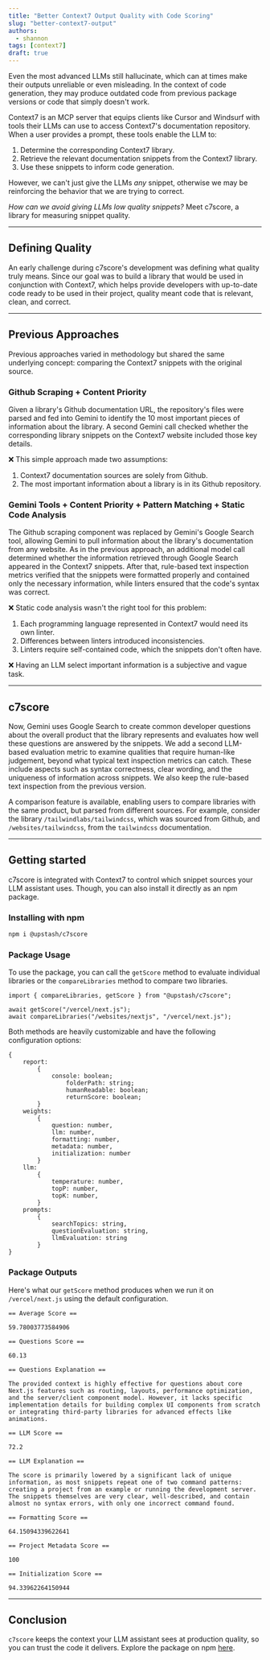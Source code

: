 ```yaml
---
title: "Better Context7 Output Quality with Code Scoring"
slug: "better-context7-output"
authors:
  - shannon
tags: [context7]
draft: true
---
```


Even the most advanced LLMs still hallucinate, which can at times make their outputs unreliable or even misleading. In the context of code generation, they may produce outdated code from previous package versions or code that simply doesn't work.

Context7 is an MCP server that equips clients like Cursor and Windsurf with tools their LLMs can use to access Context7's documentation repository. When a user provides a prompt, these tools enable the LLM to:

1. Determine the corresponding Context7 library.
2. Retrieve the relevant documentation snippets from the Context7 library.
3. Use these snippets to inform code generation.

However, we can't just give the LLMs _any_ snippet, otherwise we may be reinforcing the behavior that we are trying to correct.

_How can we avoid giving LLMs low quality snippets?_ Meet c7score, a library for measuring snippet quality.

---

## Defining Quality

An early challenge during c7score's development was defining what quality truly means. Since our goal was to build a library that would be used in conjunction with Context7, which helps provide developers with up-to-date code ready to be used in their project, quality meant code that is relevant, clean, and correct.

---

## Previous Approaches

Previous approaches varied in methodology but shared the same underlying concept: comparing the Context7 snippets with the original source.

### Github Scraping + Content Priority

Given a library's Github documentation URL, the repository's files were parsed and fed into Gemini to identify the 10 most important pieces of information about the library. A second Gemini call checked whether the corresponding library snippets on the Context7 website included those key details.

❌ This simple approach made two assumptions:

1. Context7 documentation sources are solely from Github.
2. The most important information about a library is in its Github repository.

### Gemini Tools + Content Priority + Pattern Matching + Static Code Analysis

The Github scraping component was replaced by Gemini's Google Search tool, allowing Gemini to pull information about the library's documentation from any website. As in the previous approach, an additional model call determined whether the information retrieved through Google Search appeared in the Context7 snippets. After that, rule-based text inspection metrics verified that the snippets were formatted properly and contained only the necessary information, while linters ensured that the code's syntax was correct.

❌ Static code analysis wasn't the right tool for this problem:

1. Each programming language represented in Context7 would need its own linter.
2. Differences between linters introduced inconsistencies.
3. Linters require self-contained code, which the snippets don't often have.

❌ Having an LLM select important information is a subjective and vague task.

---

## c7score

Now, Gemini uses Google Search to create common developer questions about the overall product that the library represents and evaluates how well these questions are answered by the snippets. We add a second LLM-based evaluation metric to examine qualities that require human-like judgement, beyond what typical text inspection metrics can catch. These include aspects such as syntax correctness, clear wording, and the uniqueness of information across snippets. We also keep the rule-based text inspection from the previous version.

A comparison feature is available, enabling users to compare libraries with the same product, but parsed from different sources. For example, consider the library `/tailwindlabs/tailwindcss`, which was sourced from Github, and `/websites/tailwindcss`, from the `tailwindcss` documentation.

---

## Getting started

c7score is integrated with Context7 to control which snippet sources your LLM assistant uses. Though, you can also install it directly as an npm package.

### Installing with npm

```bash
npm i @upstash/c7score
```

### Package Usage

To use the package, you can call the `getScore` method to evaluate individual libraries or the `compareLibraries` method to compare two libraries.

```tsx
import { compareLibraries, getScore } from "@upstash/c7score";

await getScore("/vercel/next.js");
await compareLibraries("/websites/nextjs", "/vercel/next.js");
```

Both methods are heavily customizable and have the following configuration options:

```tsx
{
    report:
        {
            console: boolean;
		        folderPath: string;
		        humanReadable: boolean;
		        returnScore: boolean;
        }
    weights:
        {
            question: number,
            llm: number,
            formatting: number,
            metadata: number,
            initialization: number
        }
    llm:
        {
            temperature: number,
            topP: number,
            topK: number,
        }
    prompts:
        {
            searchTopics: string,
            questionEvaluation: string,
            llmEvaluation: string
        }
}
```

### Package Outputs

Here's what our `getScore` method produces when we run it on `/vercel/next.js` using the default configuration.

```
== Average Score ==

59.78003773584906

== Questions Score ==

60.13

== Questions Explanation ==

The provided context is highly effective for questions about core Next.js features such as routing, layouts, performance optimization, and the server/client component model. However, it lacks specific implementation details for building complex UI components from scratch or integrating third-party libraries for advanced effects like animations.

== LLM Score ==

72.2

== LLM Explanation ==

The score is primarily lowered by a significant lack of unique information, as most snippets repeat one of two command patterns: creating a project from an example or running the development server. The snippets themselves are very clear, well-described, and contain almost no syntax errors, with only one incorrect command found.

== Formatting Score ==

64.15094339622641

== Project Metadata Score ==

100

== Initialization Score ==

94.33962264150944
```

---

## Conclusion

`c7score` keeps the context your LLM assistant sees at production quality, so you can trust the code it delivers. Explore the package on npm [here](https://www.npmjs.com/package/@shannonrumsey/context-trace).
